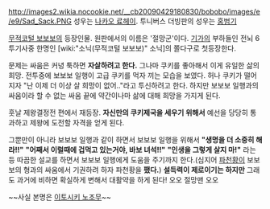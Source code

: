 http://images2.wikia.nocookie.net/__cb20090429180830/bobobo/images/e/e9/Sad_Sack.PNG 
성우는 [[나카오 료헤이]]. 투니버스 더빙판의 성우는 [[홍범기]]

[[무적코털 보보보]]의 등장인물. 원판에서의 이름은 '절망군'이다. [[기가]]의 부하들인 전뇌 6투기사중 한명인 [wiki:"소닉(무적코털 보보보)" 소닉]의 쫄다구로 첫등장한다.

문제는 싸움은 커녕 툭하면 '''자살하려고 한다.''' 그나마 쿠키를 좋아해서 이게 유일한 삶의 희망. 전투중에 보보보 일행이 고급 쿠키를 먹자 끼는 모습을 보였다. 허나 쿠키가 떨어지자 "난 이제 더 이상 살 희망이 없어.."라고 투신하려고 한다. 하지만 보보보 일행과의 싸움이라 할 수 없는 싸움 끝에 약간이나마 삶에 대해 희망을 가지게 된다.

훗날 제왕결정전 편에서 재등장. '''자신만의 쿠키제국을 세우기 위해서''' 예선을 당당히 통과하고 제왕에 도전할 자격을 얻게 된다. 

그뿐만이 아니라 보보보 일행과 같이 하면서 보보보 일행을 위해서 '''"생명을 더 소중히 해라!!"''' '''"어째서 이럴때에 겁먹고 있는거야, 바보 녀석!!"''' '''"인생을 그렇게 살지 마!"''' 라는 등 따끔한 설교를 하면서 보보보 일행에게 도움을 주기까지 한다.(심지어 [[파천황]]이 보보보의 형과의 싸움에서 기권하려 하자 파천황을 '''팼다.''') '''설득력이 제로이기는 하지만''' 그래도 과거에 비하면 확실하게 변해서 대활약을 하게 된다! 오오 절망맨 오오

~~사실 본명은 [[이토시키 노조무]]~~
